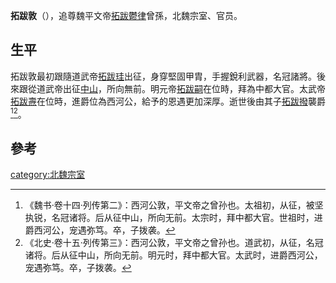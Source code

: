 '''拓跋敦'''（{{bd|?||?|catIdx=t}}），追尊魏平文帝[[拓跋鬱律|拓跋鬱律]]曾孫，北魏宗室、官员。

==生平==
拓跋敦最初跟隨道武帝[[拓跋珪|拓跋珪]]出征，身穿堅固甲胄，手握銳利武器，名冠諸將。後來跟從道武帝出征[[後燕|中山]]，所向無前。明元帝[[拓跋嗣|拓跋嗣]]在位時，拜為中都大官。太武帝[[拓跋燾|拓跋燾]]在位時，進爵位為西河公，給予的恩遇更加深厚。逝世後由其子[[拓跋撥|拓跋撥]]襲爵<ref>《魏书·卷十四·列传第二》：西河公敦，平文帝之曾孙也。太祖初，从征，被坚执锐，名冠诸将。后从征中山，所向无前。太宗时，拜中都大官。世祖时，进爵西河公，宠遇弥笃。卒，子拨袭。</ref><ref>《北史·卷十五·列传第三》：西河公敦，平文帝之曾孙也。道武初，从征，名冠诸将。后从征中山，所向无前。明元时，拜中都大官。太武时，进爵西河公，宠遇弥笃。卒，子拨袭。</ref>。

==參考==
{{reflist}}

{{南北朝人物小作品}}
[[category:北魏宗室|category:北魏宗室]]